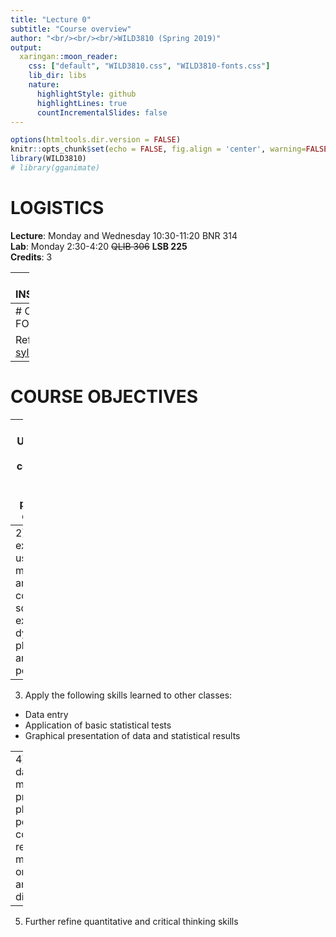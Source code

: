 ```yaml
---
title: "Lecture 0"
subtitle: "Course overview"
author: "<br/><br/><br/>WILD3810 (Spring 2019)"
output:
  xaringan::moon_reader:
    css: ["default", "WILD3810.css", "WILD3810-fonts.css"]
    lib_dir: libs
    nature:
      highlightStyle: github
      highlightLines: true
      countIncrementalSlides: false
---
```


```r
options(htmltools.dir.version = FALSE)
knitr::opts_chunk$set(echo = FALSE, fig.align = 'center', warning=FALSE, message=FALSE)
library(WILD3810)
# library(gganimate)
```


# LOGISTICS

**Lecture**: Monday and Wednesday 10:30-11:20 BNR 314  
**Lab**: Monday 2:30-4:20 ~~QLIB 306~~ **LSB 225**  
**Credits**: 3  

---
# INSTRUCTORS

#### Dr. Clark Rushing  
[clark.rushing@usu.edu](clark.rushing@usu.edu)   
**Office**: NR 146   
**Office hours**: Monday and Wednesday 1:00-2:30 (or by appointment)  

#### Lauren Ricci (TA)  
[lauren.e.ricci@gmail.com](lauren.e.ricci@gmail.com)   
**Office**: NR 233   
**Office hours**: Thursday 10:30-12:30 (or by appointment)


---
# COURSE FORMAT

Refer to [syllabus](https://rushinglab.github.io/WILD3810/articles/syllabus.html)

---
# COURSE OBJECTIVES

--
1) Understand general concepts of plant & animal population dynamics  
<br/>

--
2) Gain experience using mathematics and computer software to examine dynamics of plant and animal populations  
<br/>

--
3) Apply the following skills learned to other classes:  
  + Data entry  
  + Application of basic statistical tests  
  + Graphical presentation of data and statistical results  


--
4) Analyze data and use models to project future plant & animal population conditions resulting from management or anthropogenic disturbances  
<br/>

--
5)	Further refine quantitative and critical thinking skills  
